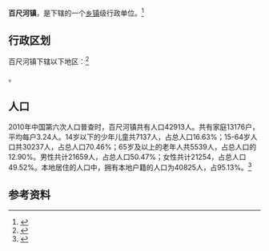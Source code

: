 {{中国乡级行政区|37/07/82/111/000}}

'''百尺河镇'''，是{{PRC admin/fullname|37/07/82/111/000|3}}下辖的一个[[乡镇|乡镇]]级行政单位。<ref>{{PRC admin/ref sgc|{{PRC admin/parent|37/07/82/111/000}}}}</ref>

== 行政区划 ==

百尺河镇下辖以下地区：<ref>{{PRC admin/ref sgc|37/07/82/111/000}}</ref>

{{PRC admin/children|37/07/82/111/000}}。
== 人口 ==

2010年中国第六次人口普查时，百尺河镇共有人口42913人。共有家庭13176户，平均每户3.24人。14岁以下的少年儿童共7137人，占总人口16.63%；15-64岁人口共30237人，占总人口70.46%；65岁及以上的老年人共5539人，占总人口的12.90%。男性共计21659人，占总人口50.47%；女性共计21254，占总人口49.52%。本地居住的人口中，拥有本地户籍的人口为40825人，占95.13%。<ref name="人口普查2010">{{cite web| url =http://www.yearbookchina.com/navipage-n2013030152000017.html| title =《中国2010年人口普查分乡、镇、街道资料》| author =中国国务院人口普查办公室、中国国家统计局人口就业统计司等| year =2010| website =统计年鉴分享平台| page =表15 山东省乡、镇、街道人口| format =收费| access-date =2018-07-19| archive-url =https://web.archive.org/web/20180719084356/http://www.yearbookchina.com/navipage-n2013030152000017.html| archive-date =2018-07-19| dead-url =no}}</ref>

== 参考资料 ==

{{reflist}}

{{行政区划小作品}}
{{PRC admin/navcat|37/07/82/111/000}}